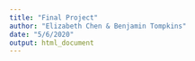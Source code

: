 ---
title: "Final Project"
author: "Elizabeth Chen & Benjamin Tompkins"
date: "5/6/2020"
output: html_document
---

